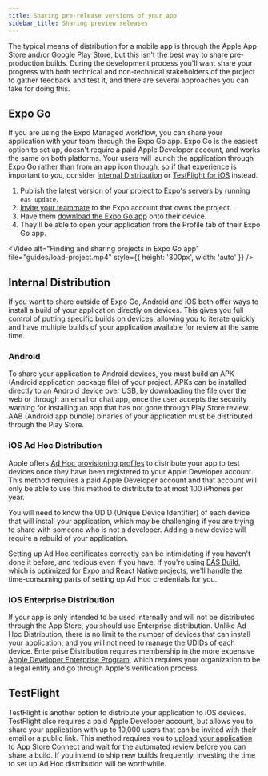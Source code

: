 ```yaml
---
title: Sharing pre-release versions of your app
sidebar_title: Sharing preview releases
---
```



The typical means of distribution for a mobile app is through the Apple App Store and/or Google Play Store, but this isn't the best way to share pre-production builds.
During the development process you'll want share your progress with both technical and non-technical stakeholders of the project to gather feedback and test it,
and there are several approaches you can take for doing this.

## Expo Go

If you are using the Expo Managed workflow, you can share your application with your team through the Expo Go app.
Expo Go is the easiest option to set up, doesn't require a paid Apple Developer account, and works the same on both platforms.
Your users will launch the application through Expo Go rather than from an app icon though, so if that experience is important to you,
consider [Internal Distribution](#internal-distribution) or [TestFlight for iOS](#testflight) instead.

1. Publish the latest version of your project to Expo's servers by running `eas update`.
2. [Invite your teammate](https://expo.dev/accounts/[account]/settings/members) to the Expo account that owns the project.
3. Have them [download the Expo Go app](https://expo.dev/expo-go) onto their device.
4. They'll be able to open your application from the Profile tab of their Expo Go app.

<Video alt="Finding and sharing projects in Expo Go app" file="guides/load-project.mp4" style={{ height: '300px', width: 'auto' }} />

## Internal Distribution

If you want to share outside of Expo Go, Android and iOS both offer ways to install a build of your application directly on devices.
This gives you full control of putting specific builds on devices, allowing you to iterate quickly and have multiple builds of your application available for review at the same time.

### Android

To share your application to Android devices, you must build an APK (Android application package file) of your project.
APKs can be installed directly to an Android device over USB, by downloading the file over the web or through an email or chat app,
once the user accepts the security warning for installing an app that has not gone through Play Store review.
AAB (Android app bundle) binaries of your application must be distributed through the Play Store.

### iOS Ad Hoc Distribution

Apple offers [Ad Hoc provisioning profiles](https://help.apple.com/xcode/mac/current/#/dev7ccaf4d3c) to distribute your app to test devices once they have been registered
to your Apple Developer account. This method requires a paid Apple Developer account and that account will only be able to use this method to distribute
to at most 100 iPhones per year.

You will need to know the UDID (Unique Device Identifier) of each device that will install your application, which may be challenging if you are trying to share
with someone who is not a developer. Adding a new device will require a rebuild of your application.

Setting up Ad Hoc certificates correctly can be intimidating if you haven't done it before, and tedious even if you have.
If you're using [EAS Build](/build/internal-distribution.md), which is optimized for Expo and React Native projects, we'll handle the time-consuming parts
of setting up Ad Hoc credentials for you.

### iOS Enterprise Distribution

If your app is only intended to be used internally and will not be distributed through the App Store, you should use Enterprise distribution.
Unlike Ad Hoc Distribution, there is no limit to the number of devices that can install your application, and you will not need to manage the UDIDs of each device.
Enterprise Distribution requires membership in the more expensive [Apple Developer Enterprise Program](https://developer.apple.com/programs/enterprise/),
which requires your organization to be a legal entity and go through Apple's verification process.

## TestFlight

TestFlight is another option to distribute your application to iOS devices. TestFlight also requires a paid Apple Developer account,
but allows you to share your application with up to 10,000 users that can be invited with their email or a public link.
This method requires you to [upload your application](/submit/ios.md) to App Store Connect and wait for the automated review before you can share a build.
If you intend to ship new builds frequently, investing the time to set up Ad Hoc distribution will be worthwhile.
